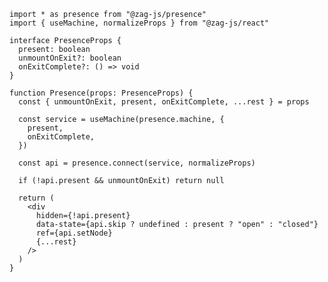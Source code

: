 ```tsx
import * as presence from "@zag-js/presence"
import { useMachine, normalizeProps } from "@zag-js/react"

interface PresenceProps {
  present: boolean
  unmountOnExit?: boolean
  onExitComplete?: () => void
}

function Presence(props: PresenceProps) {
  const { unmountOnExit, present, onExitComplete, ...rest } = props

  const service = useMachine(presence.machine, {
    present,
    onExitComplete,
  })

  const api = presence.connect(service, normalizeProps)

  if (!api.present && unmountOnExit) return null

  return (
    <div
      hidden={!api.present}
      data-state={api.skip ? undefined : present ? "open" : "closed"}
      ref={api.setNode}
      {...rest}
    />
  )
}
```
